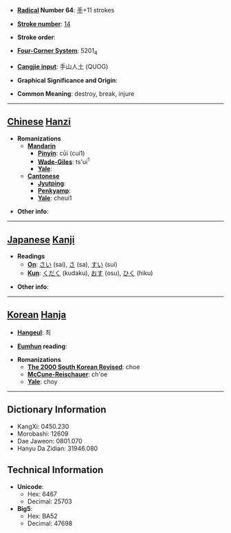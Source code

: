 * '''[[Wiktionary:Chinese radical index| Radical]] Number 64''': [[Wiktionary:Chinese radical index 手|手]]+11 strokes

* '''[[Wiktionary:Chinese total strokes index|Stroke number]]''': [[Wiktionary:Chinese total strokes index 14|14]]

* '''Stroke order''': 

* '''[[Wiktionary:Chinese four corner index|Four-Corner System]]''': 5201<sub>4</sub>

* '''[[Wiktionary:Chinese Cangjie index|Cangjie input]]''': 手山人土 (QUOG)

* '''Graphical Significance and Origin''': 

* '''Common Meaning''': destroy, break, injure

----

== [[Chinese]] [[Hanzi]] ==

* '''Romanizations'''
** '''[[Mandarin]]'''
*** '''[[Pinyin]]''': cūi (cui1)
*** '''[[Wade-Giles]]''': ts'ui<sup>1</sup>
*** '''[[Yale]]''': 
** '''[[Cantonese]]'''
*** '''[[Jyutping]]''':
*** '''[[Penkyamp]]''': 
*** '''[[Yale]]''': cheui1

* '''Other info''': 

----

== [[Japanese]] [[Kanji]] ==

* '''Readings'''
** '''[[On]]''': [[さい]] (sai), [[さ]] (sa), [[すい]] (sui)
** '''[[Kun]]''': [[くだく]] (kudaku), [[おす]] (osu), [[ひく]] (hiku)

* '''Other info''':  

----

== [[Korean]] [[Hanja]] ==

* '''[[Hangeul]]''': 최

* '''[[Eumhun]] reading''': 

* '''Romanizations'''
** '''[[The 2000 South Korean Revised Romanization|The 2000 South Korean Revised]]''': choe
** '''[[McCune-Reischauer]]''': ch'oe
** '''[[Yale]]''': choy

----

== Dictionary Information ==

* KangXi: 0450.230
* Morobashi: 12609
* Dae Jaweon: 0801.070
* Hanyu Da Zidian: 31946.080

== Technical Information ==

* '''Unicode''':
** Hex: 6467
** Decimal: 25703
* '''Big5''':
** Hex: BA52
** Decimal: 47698